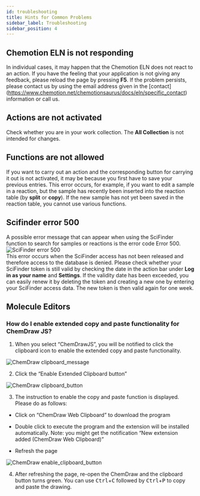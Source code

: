 ```yaml
---
id: troubleshooting
title: Hints for Common Problems
sidebar_label: Troubleshooting
sidebar_position: 4
---
```


## Chemotion ELN is not responding

In individual cases, it may happen that the Chemotion ELN does not react to an action. If you have the feeling that your application is not giving any feedback, please reload the page by pressing <b>F5</b>. If the problem persists, please contact us by using the email address given in the [contact] (https://www.chemotion.net/chemotionsaurus/docs/eln/specific_contact) information or call us.

## Actions are not activated

Check whether you are in your work collection. The <b>All Collection</b> is not intended for changes.

## Functions are not allowed

If you want to carry out an action and the corresponding button for carrying it out is not activated, it may be because you first have to save your previous entries. This error occurs, for example, if you want to edit a sample in a reaction, but the sample has recently been inserted into the reaction table (by <b>split</b> or <b>copy</b>). If the new sample has not yet been saved in the reaction table, you cannot use various functions.

## Scifinder error 500

A possible error message that can appear when using the SciFinder function to search for samples or reactions is the error code Error 500.  
![SciFinder error 500](/img/scifinder_error_500.png)  
This error occurs when the SciFinder access has not been released and therefore access to the database is denied. Please check whether your SciFinder token is still valid by checking the date in the action bar under <b>Log in as your name</b> and <b>Settings</b>. If the validity date has been exceeded, you can easily renew it by deleting the token and creating a new one by entering your SciFinder access data. The new token is then valid again for one week.

## Molecule Editors

### How do I enable extended copy and paste functionality for ChemDraw JS?

1. When you select “ChemDrawJS”, you will be notified to click the clipboard icon to enable the extended copy and paste functionality.

![ChemDraw clipboard_message](/img/chemdraw_clipboard_msg.png)

2. Click the “Enable Extended Clipboard button”

![ChemDraw clipboard_button](/img/chemdraw_clipboard_button.png)

3. The instruction to enable the copy and paste function is displayed. Please do as follows:

- Click on “ChemDraw Web Clipboard” to download the program

- Double click to execute the program and the extension will be installed automatically. Note: you might get the notification “New extension added (ChemDraw Web Clipboard)”

- Refresh the page

![ChemDraw enable_clipboard_button](/img/chemdraw_clipboard_steps.png)

4. After refreshing the page, re-open the ChemDraw and the clipboard button turns green. You can use <kbd>Ctrl</kbd>+<kbd>C</kbd> followed by <kbd>Ctrl</kbd>+<kbd>P</kbd> to copy and paste the drawing.
